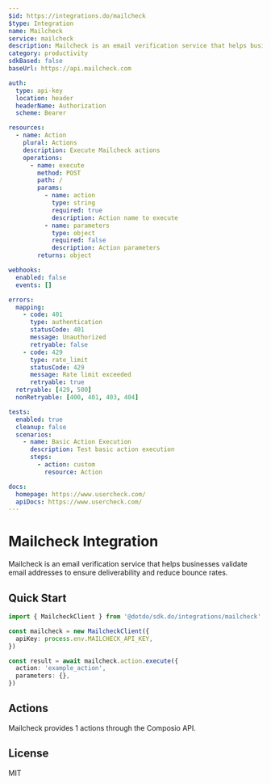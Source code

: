 ```yaml
---
$id: https://integrations.do/mailcheck
$type: Integration
name: Mailcheck
service: mailcheck
description: Mailcheck is an email verification service that helps businesses validate email addresses to ensure deliverability and reduce bounce rates.
category: productivity
sdkBased: false
baseUrl: https://api.mailcheck.com

auth:
  type: api-key
  location: header
  headerName: Authorization
  scheme: Bearer

resources:
  - name: Action
    plural: Actions
    description: Execute Mailcheck actions
    operations:
      - name: execute
        method: POST
        path: /
        params:
          - name: action
            type: string
            required: true
            description: Action name to execute
          - name: parameters
            type: object
            required: false
            description: Action parameters
        returns: object

webhooks:
  enabled: false
  events: []

errors:
  mapping:
    - code: 401
      type: authentication
      statusCode: 401
      message: Unauthorized
      retryable: false
    - code: 429
      type: rate_limit
      statusCode: 429
      message: Rate limit exceeded
      retryable: true
  retryable: [429, 500]
  nonRetryable: [400, 401, 403, 404]

tests:
  enabled: true
  cleanup: false
  scenarios:
    - name: Basic Action Execution
      description: Test basic action execution
      steps:
        - action: custom
          resource: Action

docs:
  homepage: https://www.usercheck.com/
  apiDocs: https://www.usercheck.com/
---
```


# Mailcheck Integration

Mailcheck is an email verification service that helps businesses validate email addresses to ensure deliverability and reduce bounce rates.

## Quick Start

```typescript
import { MailcheckClient } from '@dotdo/sdk.do/integrations/mailcheck'

const mailcheck = new MailcheckClient({
  apiKey: process.env.MAILCHECK_API_KEY,
})

const result = await mailcheck.action.execute({
  action: 'example_action',
  parameters: {},
})
```

## Actions

Mailcheck provides 1 actions through the Composio API.

## License

MIT
